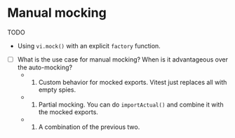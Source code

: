 # Manual mocking

TODO

- Using `vi.mock()` with an explicit `factory` function.
- [ ] What is the use case for manual mocking? When is it advantageous over the auto-mocking?
  - 1. Custom behavior for mocked exports. Vitest just replaces all with empty spies.
  - 1. Partial mocking. You can do `importActual()` and combine it with the mocked exports.
  - 1. A combination of the previous two.
